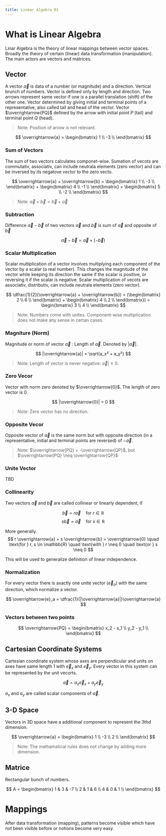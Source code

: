 ```yaml
---
title: Linear Algebra 01
---
```


# What is Linear Algebra
Linar Algebra is the theory of linear mappings between vector spaces. Broadly the theory of certain (linear) data transformation (manipulation). The main actors are vectors and matrices.

## Vector

A vector $\overrightarrow{a}$ is data of a number (or magnitude) and a direction. Vertical brunch of numbers. Vector is defined only by length and direction. Two arrows represent same vector if one is a parallel translation (shift) of the other one. Vector determined by giving initial and terminal points of a representative, also called tail and head of the vector. Vector $\overrightarrow{PQ}$ defined by the arrow with initial point $P$ (tail) and terminal point $Q$ (head).

> Note: Position of arrow is not relevant.

$$
\overrightarrow{a} = \begin{bmatrix}
1 \\
-3 \\
\end{bmatrix}
$$

### Sum of Vectors

The sum of two vectors calculates componet-wise. Sumation of vecots are commutativ, associativ, can include neutrala elements (zero vector) and can be inversed by its negatove vector to the zero vecto.

$$
\overrightarrow{a} + \overrightarrow{b} = \begin{bmatrix}
1 \\
-3 \\
\end{bmatrix}
+ 
\begin{bmatrix}
4 \\
-1 \\
\end{bmatrix} 
=
\begin{bmatrix}
5 \\
-2 \\
\end{bmatrix}
$$

> Note: $\overrightarrow{a} + \overrightarrow{b} = \overrightarrow{b} + \overrightarrow{a}$

### Subtraction

Difference $\overrightarrow{a} - \overrightarrow{b}$ of two vectors $\overrightarrow{a}$ and $\overrightarrow{b}$ is sum of $\overrightarrow{a}$ and opposite
of $\overrightarrow{b}$

$$
\overrightarrow{a} - \overrightarrow{b} = \overrightarrow{a} + (-\overrightarrow{b})
$$

### Scalar Multiplication

Scalar multiplication of a vector involves multiplying each component of the vector by a scalar (a real number). This changes the magnitude of the vector while keeping its direction the same if the scalar is positive, or reversing it if the scalar is negative. Scalar multiplication of vecots are associativ, distributiv, can include neutrala elements (zero vector).

$$
\dfrac{1}{2}(\overrightarrow{a} + \overrightarrow{b})
= 
(\begin{bmatrix}
2 \\
6 \\
\end{bmatrix}
+ 
\begin{bmatrix}
4 \\
2 \\
\end{bmatrix}) 
=
\begin{bmatrix}
3 \\
4 \\
\end{bmatrix}
$$

> Note: Numbers come with unites. Component-wise multiplication does not make any sense in certan
cases.

### Magniture (Norm)
Magnitude or norm of vector $\overrightarrow{a}$ : Length of $\overrightarrow{a}$. Denoted by $|\overrightarrow{a}|$.

$$
|\overrightarrow{a}| = \sqrt{a_x² + a_y²}
$$

> Note: Length of vector is never negative: $\overrightarrow{a}| \ge 0$.

### Zero Vecor

Vector with norm zero denoted by $\overrightarrow{0}$. The length of zero vector is $0$

$$
|\overrightarrow{0}| = 0
$$

> Note: Zero vector has no direction.

### Opposite Vecor

Opposite vector of $\overrightarrow{a}$ is the same norm but with opposite direction (in a representative, initial and terminal points are reversed) of $-\overrightarrow{a}$.

> Note: $\overrightarrow{PQ} = -\overrightarrow{QP}$, but $\overrightarrow{PQ} \neq \overrightarrow{QP}$ 

### Unite Vector

TBD

### Collinearity

Two vectors $\overrightarrow{a}$ and $\overrightarrow{b}$ are called collinear or linearly dependent, if

$$
\overrightarrow{b} = r \overrightarrow{a} \quad \text{for } r \in \mathbb{R}
$$
$$
s \overrightarrow{b} =  \overrightarrow{a} \quad \text{for } s \in \mathbb{R}
$$

More generally.
$$
r \overrightarrow{a} + s \overrightarrow{b} = \overrightarrow{0} \quad \text{for } r, s \in \mathbb{R} \quad \text{with } r \neq 0 \quad \text{or } s \neq 0
$$

This will be used to generalize definition of linear independence.

### Normalization

For every vector there is axactly one unite vector ($\overrightarrow{e}_a$) with the same direction, which normalize a vector.

$$
\overrightarrow{e}_a = \dfrac{1}{|\overrightarrow{a}|}\overrightarrow{a}
$$

### Vectors between two points

$$
\overrightarrow{PQ}
=
\begin{bmatrix}
x_2 - x_1 \\
y_2 - y_1 \\
\end{bmatrix}
$$

## Cartesian Coordinate Systems
Cartesian coordinate system whose axes are perpendicular and units on axes have same length 1 with $\overrightarrow{e}_x$ and $\overrightarrow{e}_y$. Every vector in this system can be represented by the unit vecorts.

$$
\overrightarrow{a} = a_x\overrightarrow{e}_x + a_y\overrightarrow{e}_y
$$

$a_x$ and $a_y$ are called scalar components of $\overrightarrow{a}$.

## 3-D Space
Vectors in 3D space have a additional component to represent the 3thd dimension.

$$
\overrightarrow{a} = \begin{bmatrix}
1 \\
-3 \\
2 \\
\end{bmatrix}
$$

> Note: The mathamatical rules does not change by adding more dimension.

## Matrice

Rectangular bunch of numbers.

$$
A = \begin{bmatrix}
1 & 3 & -7 \\
2 & 1 & 6 \\
4 & 0 & 1 \\
\end{bmatrix}
$$

# Mappings

After data transformation (mapping), patterns become visible which have not been
visible before or notions become very easy.
